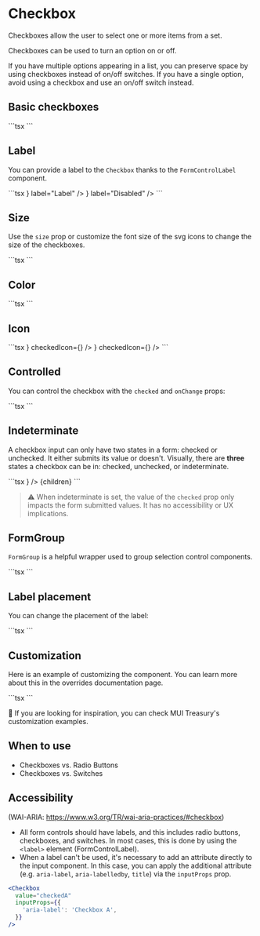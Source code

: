 
# Checkbox

<p className="description">
  Checkboxes allow the user to select one or more items from a set.
</p>

Checkboxes can be used to turn an option on or off.

If you have multiple options appearing in a list,
you can preserve space by using checkboxes instead of on/off switches.
If you have a single option, avoid using a checkbox and use an on/off switch instead.

## Basic checkboxes

<Checkboxes />
```tsx
<Checkbox {...label} defaultChecked />
<Checkbox {...label} />
<Checkbox {...label} disabled />
<Checkbox {...label} disabled checked />
```

## Label

You can provide a label to the `Checkbox` thanks to the `FormControlLabel` component.

<CheckboxLabels />
```tsx
<FormGroup>
  <FormControlLabel control={<Checkbox defaultChecked />} label="Label" />
  <FormControlLabel disabled control={<Checkbox />} label="Disabled" />
</FormGroup>
```

## Size

Use the `size` prop or customize the font size of the svg icons to change the size of the checkboxes.

<SizeCheckboxes />
```tsx
<Checkbox {...label} defaultChecked size="small" />
<Checkbox {...label} defaultChecked />
<Checkbox
  {...label}
  defaultChecked
  sx={{ '& .MuiSvgIcon-root': { fontSize: 28 } }}
/>
```

## Color

<ColorCheckboxes />
```tsx
<Checkbox {...label} defaultChecked />
<Checkbox {...label} defaultChecked color="secondary" />
<Checkbox {...label} defaultChecked color="success" />
<Checkbox {...label} defaultChecked color="default" />
<Checkbox
  {...label}
  defaultChecked
  sx={{
    color: pink[800],
    '&.Mui-checked': {
      color: pink[600],
    },
  }}
/>
```

## Icon

<IconCheckboxes />
```tsx
<Checkbox {...label} icon={<FavoriteBorder />} checkedIcon={<Favorite />} />
<Checkbox
  {...label}
  icon={<BookmarkBorderIcon />}
  checkedIcon={<BookmarkIcon />}
/>
```

## Controlled

You can control the checkbox with the `checked` and `onChange` props:

<ControlledCheckbox />
```tsx
<Checkbox
  checked={checked}
  onChange={handleChange}
  inputProps={{ 'aria-label': 'controlled' }}
/>
```

## Indeterminate

A checkbox input can only have two states in a form: checked or unchecked.
It either submits its value or doesn't.
Visually, there are **three** states a checkbox can be in: checked, unchecked, or indeterminate.

<IndeterminateCheckbox />
```tsx
<FormControlLabel
  label="Parent"
  control={
    <Checkbox
      checked={checked[0] && checked[1]}
      indeterminate={checked[0] !== checked[1]}
      onChange={handleChange1}
    />
  }
/>
{children}
```

> ⚠️ When indeterminate is set, the value of the `checked` prop only impacts the form submitted values.
> It has no accessibility or UX implications.

## FormGroup

`FormGroup` is a helpful wrapper used to group selection control components.

<CheckboxesGroup />
```tsx
<CheckboxesGroup />
```

## Label placement

You can change the placement of the label:

<FormControlLabelPosition />
```tsx
<FormControlLabelPosition />
```

## Customization

Here is an example of customizing the component.
You can learn more about this in the overrides documentation page.

<CustomizedCheckbox />
```tsx
<BpCheckbox />
<BpCheckbox defaultChecked />
<BpCheckbox disabled />
```

🎨 If you are looking for inspiration, you can check MUI Treasury's customization examples.

## When to use

- Checkboxes vs. Radio Buttons
- Checkboxes vs. Switches

## Accessibility

(WAI-ARIA: https://www.w3.org/TR/wai-aria-practices/#checkbox)

- All form controls should have labels, and this includes radio buttons, checkboxes, and switches. In most cases, this is done by using the `<label>` element (FormControlLabel).
- When a label can't be used, it's necessary to add an attribute directly to the input component.
  In this case, you can apply the additional attribute (e.g. `aria-label`, `aria-labelledby`, `title`) via the `inputProps` prop.

```jsx
<Checkbox
  value="checkedA"
  inputProps={{
    'aria-label': 'Checkbox A',
  }}
/>
```
